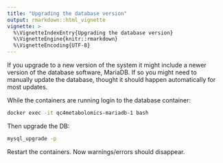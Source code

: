 ```yaml
---
title: "Upgrading the database version"
output: rmarkdown::html_vignette
vignette: >
  %\VignetteIndexEntry{Upgrading the database version}
  %\VignetteEngine{knitr::rmarkdown}
  %\VignetteEncoding{UTF-8}
---
```


If you upgrade to a new version of the system it might include a newer version of the database software, MariaDB. If so you might need to manually update the database, thought it should happen automatically for most updates.


While the containers are running login to the database container:

```bash
docker exec -it qc4metabolomics-mariadb-1 bash
```

Then upgrade the DB:

```bash
mysql_upgrade -p
```

Restart the containers. Now warnings/errors should disappear.

